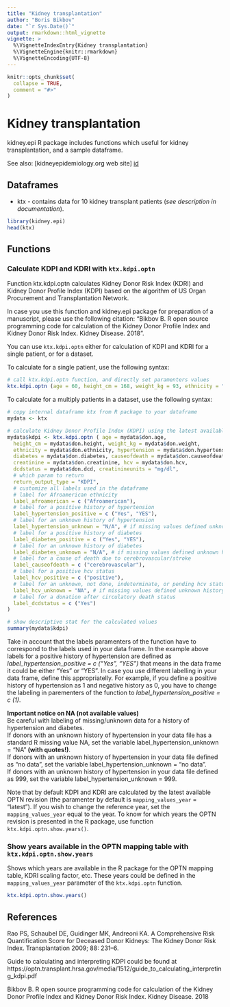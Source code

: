 ```yaml
---
title: "Kidney transplantation"
author: "Boris Bikbov"
date: "`r Sys.Date()`"
output: rmarkdown::html_vignette
vignette: >
  %\VignetteIndexEntry{Kidney transplantation}
  %\VignetteEngine{knitr::rmarkdown}
  %\VignetteEncoding{UTF-8}
---
```


```r
knitr::opts_chunk$set(
  collapse = TRUE,
  comment = "#>"
)
```

# Kidney transplantation

kidney.epi R package includes functions which useful for kidney transplantation, and a sample dataframe.

See also: [kidneyepidemiology.org web site] [id]

## Dataframes

* ktx - contains data for 10 kidney transplant patients (*see description in documentation*).

```r
library(kidney.epi)
head(ktx)
```

## Functions

### Calculate KDPI and KDRI with `ktx.kdpi.optn`

Function ktx.kdpi.optn calculates Kidney Donor Risk Index (KDRI) and Kidney Donor Profile Index (KDPI) based on the algorithm of US Organ Procurement and Transplantation Network.

In case you use this function and kidney.epi package for preparation of a manuscript, please use the following citation: "Bikbov B. R open source programming code for calculation of the Kidney Donor Profile Index and Kidney Donor Risk Index. Kidney Disease. 2018".

You can use `ktx.kdpi.optn` either for calculation of KDPI and KDRI for a single patient, or for a dataset.

To calculate for a single patient, use the following syntax:
```r
# call ktx.kdpi.optn function, and directly set paramenters values
ktx.kdpi.optn (age = 60, height_cm = 168, weight_kg = 93, ethnicity = "White", hypertension = "yes", diabetes = "no", causeofdeath = "roadinjury", creatinine = 1.4, hcv = "negative", dcdstatus = "no", creatinineunits = "mg/dl", return_output_type = "KDRI_Rao")
```

To calculate for a multiply patients in a dataset, use the following syntax:
```r
# copy internal dataframe ktx from R package to your dataframe
mydata <- ktx

# calculate Kidney Donor Profile Index (KDPI) using the latest available OPTN mapping values
mydata$kdpi <- ktx.kdpi.optn ( age = mydata$don.age,
  height_cm = mydata$don.height, weight_kg = mydata$don.weight,
  ethnicity = mydata$don.ethnicity, hypertension = mydata$don.hypertension,
  diabetes = mydata$don.diabetes, causeofdeath = mydata$don.causeofdeath,
  creatinine = mydata$don.creatinine, hcv = mydata$don.hcv,
  dcdstatus = mydata$don.dcd, creatinineunits = "mg/dl",
  # which param to return
  return_output_type = "KDPI",
  # customize all labels used in the dataframe
  # label for Afroamerican ethnicity 
  label_afroamerican = c ("Afroamerican"),
  # label for a positive history of hypertension
  label_hypertension_positive = c ("Yes", "YES"),
  # label for an unknown history of hypertension
  label_hypertension_unknown = "N/A", # if missing values defined unknown history then use "NA" (with quotes!)
  # label for a positive history of diabetes
  label_diabetes_positive = c ("Yes", "YES"),
  # label for an unknown history of diabetes
  label_diabetes_unknown = "N/A", # if missing values defined unknown history then use "NA" (with quotes!)
  # label for a cause of death due to cerebrovascular/stroke
  label_causeofdeath = c ("cerebrovascular"),
  # label for a positive hcv status
  label_hcv_positive = c ("positive"),
  # label for an unknown, not done, indeterminate, or pending hcv status
  label_hcv_unknown = "NA", # if missing values defined unknown history then use "NA" (with quotes!)
  # label for a donation after circulatory death status
  label_dcdstatus = c ("Yes")
) 

# show descriptive stat for the calculated values
summary(mydata$kdpi)
```

Take in account that the labels paramenters of the function have to correspond to the labels used in your data frame. In the example above labels for a positive history of hypertension are defined as *label_hypertension_positive = c ("Yes", "YES")* that means in the data frame it could be either "Yes" or "YES". In case you use different labelling in your data frame, define this appropriatelly. For example, if you define a positive history of hypertension as 1 and negative history as 0, you have to change the labeling in parementers of the function to *label_hypertension_positive = c (1)*.


**Important notice on NA (not available values)**  
Be careful with labeling of missing/unknown data for a history of hypertension and diabetes.  
If donors with an unknown history of hypertension in your data file has a standard R missing value NA, set the variable label_hypertension_unknown = "NA" **(with quotes!)**.  
If donors with an unknown history of hypertension in your data file defined as "no data", set the variable label_hypertension_unknown = "no data".  
If donors with an unknown history of hypertension in your data file defined as 999, set the variable label_hypertension_unknown = 999.


Note that by default KDPI and KDRI are calculated by the latest available OPTN revision (the paramenter by default is `mapping_values_year` = "latest"). If you wish to change the reference year, set the `mapping_values_year` equal to the year. To know for which years the OPTN revision is presented in the R package, use function `ktx.kdpi.optn.show.years()`.


### Show years available in the OPTN mapping table with `ktx.kdpi.optn.show.years`

Shows which years are available in the R package for the OPTN mapping table, KDRI scaling factor, etc. These years could be defined in the `mapping_values_year` parameter of the `ktx.kdpi.optn` function.

```r
ktx.kdpi.optn.show.years()
```

## References

Rao PS, Schaubel DE, Guidinger MK, Andreoni KA. A Comprehensive Risk Quantification Score for Deceased Donor Kidneys: The Kidney Donor Risk Index. Transplantation 2009; 88: 231–6.

Guide to calculating and interpreting KDPI could be found at https://optn.transplant.hrsa.gov/media/1512/guide_to_calculating_interpreting_kdpi.pdf

Bikbov B. R open source programming code for calculation of the Kidney Donor Profile Index and Kidney Donor Risk Index. Kidney Disease. 2018



[id]: http://www.kidneyepidemiology.org/r "Title"